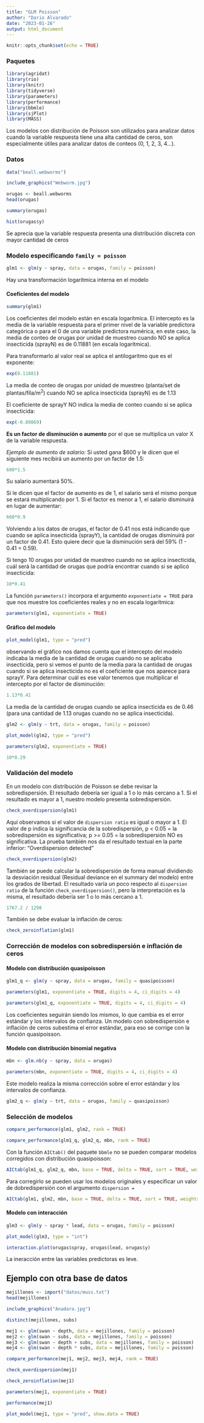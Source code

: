 ---
title: "GLM Poisson"
author: "Dario Alvarado"
date: "2023-01-26"
output: html_document
---

```{r setup, include=FALSE}
knitr::opts_chunk$set(echo = TRUE)
```


### Paquetes

```{r, message=FALSE, warning=FALSE}
library(agridat)
library(rio)
library(knitr)
library(tidyverse)
library(parameters)
library(performance)
library(bbmle)
library(sjPlot)
library(MASS)
```

Los modelos con distribución de Poisson son utilizados para analizar datos cuando la variable respuesta tiene una alta cantidad de ceros, son especialmente útiles para analizar datos de conteos (0, 1, 2, 3, 4...).

### Datos

```{r}
data("beall.webworms")
```

```{r}
include_graphics("Webworm.jpg")
```

```{r}
orugas <- beall.webworms
head(orugas)
```

```{r}
summary(orugas)
```

```{r}
hist(orugas$y)
```

Se aprecia que la variable respuesta presenta una distribución discreta con mayor cantidad de ceros

### Modelo especificando `family = poisson`

```{r}
glm1 <- glm(y ~ spray, data = orugas, family = poisson)
```

Hay una transformación logarítmica interna en el modelo

#### Coeficientes del modelo

```{r}
summary(glm1)
```

Los coeficientes del modelo están en escala logarítmica. El intercepto es la media de la variable respuesta para el primer nivel de la variable predictora categórica o para el 0 de una variable predictora numérica, en este caso, la media de conteo de orugas por unidad de muestreo cuando NO se aplica insecticida (sprayN) es de 0.11881 (en escala logarítmica).

Para transformarlo al valor real se aplica el antilogaritmo que es el exponente:

```{r}
exp(0.11881)
```

La media de conteo de orugas por unidad de muestreo (planta/set de plantas/fila/m^2^) cuando NO se aplica insecticida (sprayN) es de 1.13

El coeficiente de sprayY NO indica la media de conteo cuando si se aplica insecticida:

```{r}
exp(-0.89869)
```

**Es un factor de disminución o aumento** por el que se multiplica un valor X de la variable respuesta.

*Ejemplo de aumento de salario:* Si usted gana $600 y le dicen que el siguiente mes recibirá un aumento por un factor de 1.5:

```{r}
600*1.5
```

Su salario aumentará 50%.

Si le dicen que el factor de aumento es de 1, el salario será el mismo porque se estará multiplicando por 1. Si el factor es menor a 1, el salario disminuirá en lugar de aumentar:

```{r}
660*0.9
```

Volviendo a los datos de orugas, el factor de 0.41 nos está indicando que cuando se aplica insecticida (sprayY), la cantidad de orugas disminuirá por un factor de 0.41. Esto quiere decir que la disminución será del 59% (1 - 0.41 = 0.59).

Si tengo 10 orugas por unidad de muestreo cuando no se aplica insecticida, cuál será la cantidad de orugas que podría encontrar cuando si se aplicó insecticida:

```{r}
10*0.41
```

La función `parameters()` incorpora el argumento `exponentiate = TRUE` para que nos muestre los coeficientes reales y no en escala logarítmica:

```{r}
parameters(glm1, exponentiate = TRUE)
```

#### Gráfico del modelo

```{r}
plot_model(glm1, type = "pred")
```

observando el gráfico nos damos cuenta que el intercepto del modelo indicaba la media de la cantidad de orugas cuando no se aplicaba insecticida, pero si vemos el punto de la media para la cantidad de orugas cuando si se aplica insecticida no es el coeficiente que nos aparece para sprayY. Para determinar cuál es ese valor tenemos que multiplicar el intercepto por el factor de disminución:

```{r}
1.13*0.41
```

La media de la cantidad de orugas cuando se aplica insecticida es de 0.46 (para una cantidad de 1.13 orugas cuando no se aplica insecticida).

```{r}
glm2 <- glm(y ~ trt, data = orugas, family = poisson)
```

```{r}
plot_model(glm2, type = "pred")
```

```{r}
parameters(glm2, exponentiate = TRUE)
```

```{r}
10*0.29
```

### Validación del modelo

En un modelo con distribución de Poisson se debe revisar la sobredispersión. El resultado debería ser igual a 1 o lo más cercano a 1. Si el resultado es mayor a 1, nuestro modelo presenta sobredispersión.

```{r}
check_overdispersion(glm1)
```

Aquí observamos si el valor de `dispersion ratio` es igual o mayor a 1.
El valor de p indica la significancia de la sobredispersión, p < 0.05 = la sobredispersión es significativa; p >= 0.05 = la sobredispersión NO es significativa.
La prueba también nos da el resultado textual en la parte inferior: "Overdispersion detected"

```{r}
check_overdispersion(glm2)
```

También se puede calcular la sobredispersión de forma manual dividiendo la desviación residual (Residual deviance en el summary del modelo) entre los grados de libertad. El resultado varía un poco respecto al `dispersion ratio` de la función `check_overdispersion()`, pero la interpretación es la misma, el resultado debería ser 1 o lo más cercano a 1.

```{r}
1767.2 / 1298
```

También se debe evaluar la inflación de ceros:

```{r}
check_zeroinflation(glm1)
```

### Corrección de modelos con sobredispersión e inflación de ceros

#### Modelo con distribución quasipoisson

```{r}
glm1_q <- glm(y ~ spray, data = orugas, family = quasipoisson)
```

```{r}
parameters(glm1, exponentiate = TRUE, digits = 4, ci_digits = 4)
```

```{r}
parameters(glm1_q, exponentiate = TRUE, digits = 4, ci_digits = 4)
```

Los coeficientes seguirán siendo los mismos, lo que cambia es el error estándar y los intervalos de confianza. Un modelo con sobredispersión e inflación de ceros subestima el error estándar, para eso se corrige con la función quasipoisson.

#### Modelo con distribución binomial negativa

```{r}
mbn <- glm.nb(y ~ spray, data = orugas)
```

```{r}
parameters(mbn, exponentiate = TRUE, digits = 4, ci_digits = 4)
```

Este modelo realiza la misma corrección sobre el error estándar y los intervalos de confianza.

```{r}
glm2_q <- glm(y ~ trt, data = orugas, family = quasipoisson)
```

### Selección de modelos

```{r}
compare_performance(glm1, glm2, rank = TRUE)
```

```{r}
compare_performance(glm1_q, glm2_q, mbn, rank = TRUE)
```

Con la función `AICtab()` del paquete `bbmle` no se pueden comparar modelos corregidos con distribución quasipoisson:

```{r}
AICtab(glm1_q, glm2_q, mbn, base = TRUE, delta = TRUE, sort = TRUE, weights = TRUE)
```

Para corregirlo se pueden usar los modelos originales y especificar un valor de dobredispersión con el argumento `dispersion =`

```{r}
AICtab(glm1, glm2, mbn, base = TRUE, delta = TRUE, sort = TRUE, weights = TRUE, dispersion = 1.355)
```

#### Modelo con interacción

```{r}
glm3 <- glm(y ~ spray * lead, data = orugas, family = poisson)
```

```{r}
plot_model(glm3, type = "int")
```

```{r}
interaction.plot(orugas$spray, orugas$lead, orugas$y)
```

La ineracción entre las variables predictoras es leve.

## Ejemplo con otra base de datos

```{r}
mejillones <- import("datos/muss.txt")
head(mejillones)
```

```{r}
include_graphics("Anadara.jpg")
```

```{r}
distinct(mejillones, subs)
```

```{r}
mej1 <- glm(swan ~ depth, data = mejillones, family = poisson)
mej2 <- glm(swan ~ subs, data = mejillones, family = poisson)
mej3 <- glm(swan ~ depth + subs, data = mejillones, family = poisson)
mej4 <- glm(swan ~ depth * subs, data = mejillones, family = poisson)
```

```{r}
compare_performance(mej1, mej2, mej3, mej4, rank = TRUE)
```

```{r}
check_overdispersion(mej1)
```

```{r}
check_zeroinflation(mej1)
```

```{r}
parameters(mej1, exponentiate = TRUE)
```

```{r}
performance(mej1)
```

```{r}
plot_model(mej1, type = "pred", show.data = TRUE)
```

